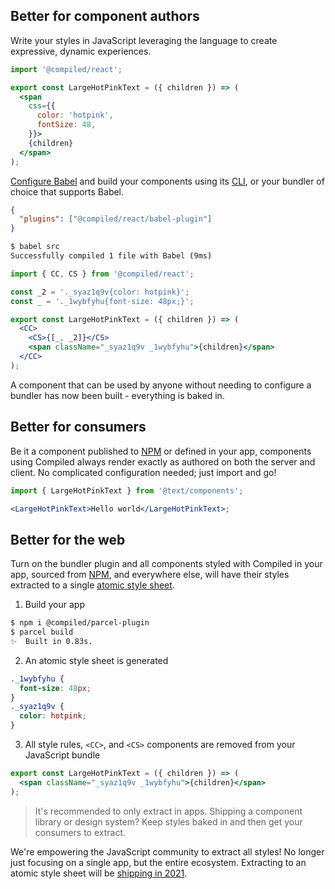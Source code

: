 ## Better for component authors

Write your styles in JavaScript leveraging the language to create expressive,
dynamic experiences.

```jsx
import '@compiled/react';

export const LargeHotPinkText = ({ children }) => (
  <span
    css={{
      color: 'hotpink',
      fontSize: 48,
    }}>
    {children}
  </span>
);
```

[Configure Babel](https://babeljs.io/docs/en/config-files) and build your components using its [CLI](https://babeljs.io/docs/en/babel-cli),
or your bundler of choice that supports Babel.

```json
{
  "plugins": ["@compiled/react/babel-plugin"]
}
```

```bash
$ babel src
Successfully compiled 1 file with Babel (9ms)
```

```jsx
import { CC, CS } from '@compiled/react';

const _2 = '._syaz1q9v{color: hotpink}';
const _ = '._1wybfyhu{font-size: 48px;}';

export const LargeHotPinkText = ({ children }) => (
  <CC>
    <CS>{[_, _2]}</CS>
    <span className="_syaz1q9v _1wybfyhu">{children}</span>
  </CC>
);
```

A component that can be used by anyone without needing to configure a bundler has now been built -
everything is baked in.

## Better for consumers

Be it a component published to [NPM](https://npmjs.com/) or defined in your app,
components using Compiled always render exactly as authored on both the server and client.
No complicated configuration needed;
just import and go!

```jsx
import { LargeHotPinkText } from '@text/components';

<LargeHotPinkText>Hello world</LargeHotPinkText>;
```

## Better for the web

Turn on the bundler plugin and all components styled with Compiled in your app,
sourced from [NPM](https://npmjs.com/),
and everywhere else,
will have their styles extracted to a single [atomic style sheet](./docs/atomic-css).

1. Build your app

```bash
$ npm i @compiled/parcel-plugin
$ parcel build
✨  Built in 0.83s.
```

2. An atomic style sheet is generated

```css
._1wybfyhu {
  font-size: 48px;
}
._syaz1q9v {
  color: hotpink;
}
```

3. All style rules,
   `<CC>`, and
   `<CS>` components are removed from your JavaScript bundle

```jsx
export const LargeHotPinkText = ({ children }) => (
  <span className="_syaz1q9v _1wybfyhu">{children}</span>
);
```

> It's recommended to only extract in apps.
> Shipping a component library or design system?
> Keep styles baked in and then get your consumers to extract.

We're empowering the JavaScript community to extract all styles!
No longer just focusing on a single app,
but the entire ecosystem.
Extracting to an atomic style sheet will be [shipping in 2021](https://github.com/atlassian-labs/compiled/issues/58).
